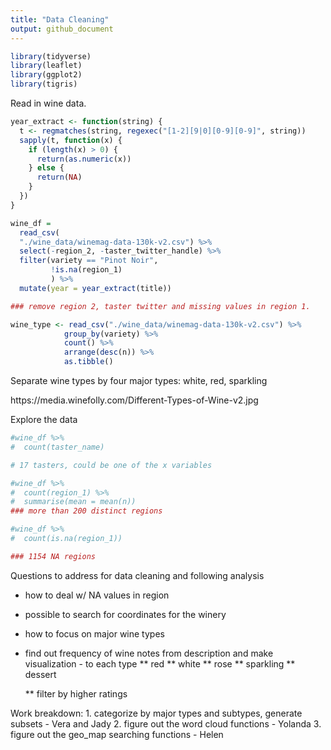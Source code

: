 ```yaml
---
title: "Data Cleaning"
output: github_document
---
```


```r
library(tidyverse)
library(leaflet)
library(ggplot2)
library(tigris)
```

Read in wine data.

```r
year_extract <- function(string) {
  t <- regmatches(string, regexec("[1-2][9|0][0-9][0-9]", string))
  sapply(t, function(x) {
    if (length(x) > 0) {
      return(as.numeric(x))
    } else {
      return(NA)    
    }
  })
}
```

```r
wine_df = 
  read_csv(
  "./wine_data/winemag-data-130k-v2.csv") %>% 
  select(-region_2, -taster_twitter_handle) %>% 
  filter(variety == "Pinot Noir",
         !is.na(region_1)
         ) %>%
  mutate(year = year_extract(title))

### remove region 2, taster twitter and missing values in region 1.

wine_type <- read_csv("./wine_data/winemag-data-130k-v2.csv") %>% 
            group_by(variety) %>% 
            count() %>% 
            arrange(desc(n)) %>% 
            as.tibble()

```

Separate wine types by four major types: white, red, sparkling

https://media.winefolly.com/Different-Types-of-Wine-v2.jpg


Explore the data

```r


#wine_df %>% 
#  count(taster_name) 

# 17 tasters, could be one of the x variables

#wine_df %>% 
#  count(region_1) %>% 
#  summarise(mean = mean(n))
### more than 200 distinct regions

#wine_df %>% 
#  count(is.na(region_1))

### 1154 NA regions
```


Questions to address for data cleaning and following analysis 

* how to deal w/ NA values in region

* possible to search for coordinates for the winery

* how to focus on major wine types

* find out frequency of wine notes from description and make visualization - to each type
  ** red
  ** white
  ** rose
  ** sparkling
  ** dessert
  
  ** filter by higher ratings
  

Work breakdown:
1. categorize by major types and subtypes, generate subsets - Vera and Jady
2. figure out the word cloud functions - Yolanda
3. figure out the geo_map searching functions - Helen
